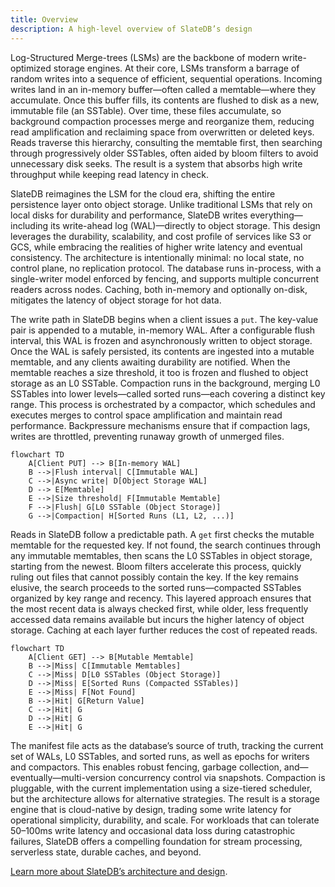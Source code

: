```yaml
---
title: Overview
description: A high-level overview of SlateDB’s design
---
```


Log-Structured Merge-trees (LSMs) are the backbone of modern write-optimized storage engines. At their core, LSMs transform a barrage of random writes into a sequence of efficient, sequential operations. Incoming writes land in an in-memory buffer—often called a memtable—where they accumulate. Once this buffer fills, its contents are flushed to disk as a new, immutable file (an SSTable). Over time, these files accumulate, so background compaction processes merge and reorganize them, reducing read amplification and reclaiming space from overwritten or deleted keys. Reads traverse this hierarchy, consulting the memtable first, then searching through progressively older SSTables, often aided by bloom filters to avoid unnecessary disk seeks. The result is a system that absorbs high write throughput while keeping read latency in check.

SlateDB reimagines the LSM for the cloud era, shifting the entire persistence layer onto object storage. Unlike traditional LSMs that rely on local disks for durability and performance, SlateDB writes everything—including its write-ahead log (WAL)—directly to object storage. This design leverages the durability, scalability, and cost profile of services like S3 or GCS, while embracing the realities of higher write latency and eventual consistency. The architecture is intentionally minimal: no local state, no control plane, no replication protocol. The database runs in-process, with a single-writer model enforced by fencing, and supports multiple concurrent readers across nodes. Caching, both in-memory and optionally on-disk, mitigates the latency of object storage for hot data.

The write path in SlateDB begins when a client issues a `put`. The key-value pair is appended to a mutable, in-memory WAL. After a configurable flush interval, this WAL is frozen and asynchronously written to object storage. Once the WAL is safely persisted, its contents are ingested into a mutable memtable, and any clients awaiting durability are notified. When the memtable reaches a size threshold, it too is frozen and flushed to object storage as an L0 SSTable. Compaction runs in the background, merging L0 SSTables into lower levels—called sorted runs—each covering a distinct key range. This process is orchestrated by a compactor, which schedules and executes merges to control space amplification and maintain read performance. Backpressure mechanisms ensure that if compaction lags, writes are throttled, preventing runaway growth of unmerged files.

```mermaid
flowchart TD
    A[Client PUT] --> B[In-memory WAL]
    B -->|Flush interval| C[Immutable WAL]
    C -->|Async write| D[Object Storage WAL]
    D --> E[Memtable]
    E -->|Size threshold| F[Immutable Memtable]
    F -->|Flush| G[L0 SSTable (Object Storage)]
    G -->|Compaction| H[Sorted Runs (L1, L2, ...)]
```

Reads in SlateDB follow a predictable path. A `get` first checks the mutable memtable for the requested key. If not found, the search continues through any immutable memtables, then scans the L0 SSTables in object storage, starting from the newest. Bloom filters accelerate this process, quickly ruling out files that cannot possibly contain the key. If the key remains elusive, the search proceeds to the sorted runs—compacted SSTables organized by key range and recency. This layered approach ensures that the most recent data is always checked first, while older, less frequently accessed data remains available but incurs the higher latency of object storage. Caching at each layer further reduces the cost of repeated reads.

```mermaid
flowchart TD
    A[Client GET] --> B[Mutable Memtable]
    B -->|Miss| C[Immutable Memtables]
    C -->|Miss| D[L0 SSTables (Object Storage)]
    D -->|Miss| E[Sorted Runs (Compacted SSTables)]
    E -->|Miss| F[Not Found]
    B -->|Hit| G[Return Value]
    C -->|Hit| G
    D -->|Hit| G
    E -->|Hit| G
```

The manifest file acts as the database’s source of truth, tracking the current set of WALs, L0 SSTables, and sorted runs, as well as epochs for writers and compactors. This enables robust fencing, garbage collection, and—eventually—multi-version concurrency control via snapshots. Compaction is pluggable, with the current implementation using a size-tiered scheduler, but the architecture allows for alternative strategies. The result is a storage engine that is cloud-native by design, trading some write latency for operational simplicity, durability, and scale. For workloads that can tolerate 50–100ms write latency and occasional data loss during catastrophic failures, SlateDB offers a compelling foundation for stream processing, serverless state, durable caches, and beyond.

[Learn more about SlateDB’s architecture and design](https://github.com/slatedb/slatedb/blob/788013b5960089b25419753a4f159fa2176f1777/website/src/content/docs/docs/architecture.md).